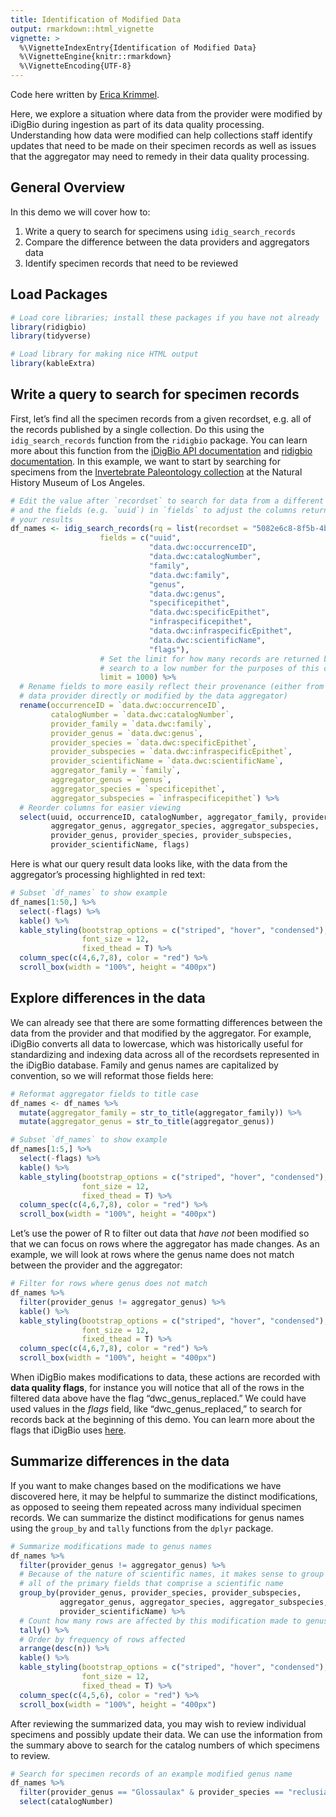 ```yaml
---
title: Identification of Modified Data
output: rmarkdown::html_vignette
vignette: >
  %\VignetteIndexEntry{Identification of Modified Data}
  %\VignetteEngine{knitr::rmarkdown}
  %\VignetteEncoding{UTF-8}
---
```



Code here written by [Erica Krimmel](https://orcid.org/0000-0003-3192-0080). 

Here, we explore a situation where data from the provider were modified by iDigBio during ingestion as part of its data quality processing. Understanding how data were modified can help collections staff identify updates that need to be made on their specimen records as well as issues that the aggregator may need to remedy in their data quality processing.

## General Overview

In this demo we will cover how to:

1. Write a query to search for specimens using `idig_search_records`
2. Compare the difference between the data providers and aggregators data  
3. Identify specimen records that need to be reviewed 

## Load Packages  

```r
# Load core libraries; install these packages if you have not already
library(ridigbio)
library(tidyverse)

# Load library for making nice HTML output
library(kableExtra)
```


## Write a query to search for specimen records

First, let's find all the specimen records from a given recordset, e.g. all of the records published by a single collection. Do this using the `idig_search_records` function from the `ridigbio` package. You can learn more about this function from the [iDigBio API documentation](https://github.com/iDigBio/idigbio-search-api/wiki) and [ridigbio documentation](https://cran.r-project.org/package=ridigbio/ridigbio.pdf). In this example, we want to start by searching for specimens from the [Invertebrate Paleontology collection](https://www.idigbio.org/portal/recordsets/5082e6c8-8f5b-4bf6-a930-e3e6de7bf6fb) at the Natural History Museum of Los Angeles.

```r
# Edit the value after `recordset` to search for data from a different collection
# and the fields (e.g. `uuid`) in `fields` to adjust the columns returned in
# your results
df_names <- idig_search_records(rq = list(recordset = "5082e6c8-8f5b-4bf6-a930-e3e6de7bf6fb"),
                    fields = c("uuid",
                               "data.dwc:occurrenceID",
                               "data.dwc:catalogNumber",
                               "family",
                               "data.dwc:family",
                               "genus",
                               "data.dwc:genus",
                               "specificepithet",
                               "data.dwc:specificEpithet",
                               "infraspecificepithet",
                               "data.dwc:infraspecificEpithet",                             
                               "data.dwc:scientificName",
                               "flags"),
                    # Set the limit for how many records are returned by the
                    # search to a low number for the purposes of this demo
                    limit = 1000) %>% 
  # Rename fields to more easily reflect their provenance (either from the
  # data provider directly or modified by the data aggregator)
  rename(occurrenceID = `data.dwc:occurrenceID`,
         catalogNumber = `data.dwc:catalogNumber`,
         provider_family = `data.dwc:family`,
         provider_genus = `data.dwc:genus`,
         provider_species = `data.dwc:specificEpithet`,
         provider_subspecies = `data.dwc:infraspecificEpithet`,
         provider_scientificName = `data.dwc:scientificName`,
         aggregator_family = `family`,
         aggregator_genus = `genus`,
         aggregator_species = `specificepithet`,
         aggregator_subspecies = `infraspecificepithet`) %>% 
  # Reorder columns for easier viewing
  select(uuid, occurrenceID, catalogNumber, aggregator_family, provider_family,
         aggregator_genus, aggregator_species, aggregator_subspecies, 
         provider_genus, provider_species, provider_subspecies,
         provider_scientificName, flags)
```

Here is what our query result data looks like, with the data from the aggregator's processing highlighted in red text:

```r
# Subset `df_names` to show example
df_names[1:50,] %>% 
  select(-flags) %>% 
  kable() %>% 
  kable_styling(bootstrap_options = c("striped", "hover", "condensed"),
                font_size = 12,
                fixed_thead = T) %>% 
  column_spec(c(4,6,7,8), color = "red") %>% 
  scroll_box(width = "100%", height = "400px")
```

## Explore differences in the data

We can already see that there are some formatting differences between the data from the provider and that modified by the aggregator. For example, iDigBio converts all data to lowercase, which was historically useful for standardizing and indexing data across all of the recordsets represented in the iDigBio database. Family and genus names are capitalized by convention, so we will reformat those fields here:

```r
# Reformat aggregator fields to title case
df_names <- df_names %>% 
  mutate(aggregator_family = str_to_title(aggregator_family)) %>% 
  mutate(aggregator_genus = str_to_title(aggregator_genus))

# Subset `df_names` to show example
df_names[1:5,] %>% 
  select(-flags) %>% 
  kable() %>% 
  kable_styling(bootstrap_options = c("striped", "hover", "condensed"),
                font_size = 12,
                fixed_thead = T) %>% 
  column_spec(c(4,6,7,8), color = "red") %>% 
  scroll_box(width = "100%", height = "400px")
```

Let's use the power of R to filter out data that _have not_ been modified so that we can focus on rows where the aggregator has made changes. As an example, we will look at rows where the genus name does not match between the provider and the aggregator:

```r
# Filter for rows where genus does not match
df_names %>% 
  filter(provider_genus != aggregator_genus) %>% 
  kable() %>% 
  kable_styling(bootstrap_options = c("striped", "hover", "condensed"),
                font_size = 12,
                fixed_thead = T) %>% 
  column_spec(c(4,6,7,8), color = "red") %>% 
  scroll_box(width = "100%", height = "400px")
```

When iDigBio makes modifications to data, these actions are recorded with **data quality flags**, for instance you will notice that all of the rows in the filtered data above have the flag "dwc_genus_replaced." We could have used values in the _flags_ field, like "dwc_genus_replaced," to search for records back at the beginning of this demo. You can learn more about the flags that iDigBio uses [here](https://github.com/iDigBio/idigbio-search-api/wiki/Data-Quality-Flags).

## Summarize differences in the data

If you want to make changes based on the modifications we have discovered here, it may be helpful to summarize the distinct modifications, as opposed to seeing them repeated across many individual specimen records. We can summarize the distinct modifications for genus names using the `group_by` and `tally` functions from the `dplyr` package.

```r
# Summarize modifications made to genus names
df_names %>% 
  filter(provider_genus != aggregator_genus) %>% 
  # Because of the nature of scientific names, it makes sense to group data by
  # all of the primary fields that comprise a scientific name
  group_by(provider_genus, provider_species, provider_subspecies,
           aggregator_genus, aggregator_species, aggregator_subspecies,
           provider_scientificName) %>% 
  # Count how many rows are affected by this modification made to genus name
  tally() %>% 
  # Order by frequency of rows affected
  arrange(desc(n)) %>% 
  kable() %>% 
  kable_styling(bootstrap_options = c("striped", "hover", "condensed"),
                font_size = 12,
                fixed_thead = T) %>% 
  column_spec(c(4,5,6), color = "red") %>% 
  scroll_box(width = "100%", height = "400px")
```

After reviewing the summarized data, you may wish to review individual specimens and possibly update their data. We can use the information from the summary above to search for the catalog numbers of which specimens to review.

```r
# Search for specimen records of an example modified genus name
df_names %>% 
  filter(provider_genus == "Glossaulax" & provider_species == "reclusiana") %>%
  select(catalogNumber)
```